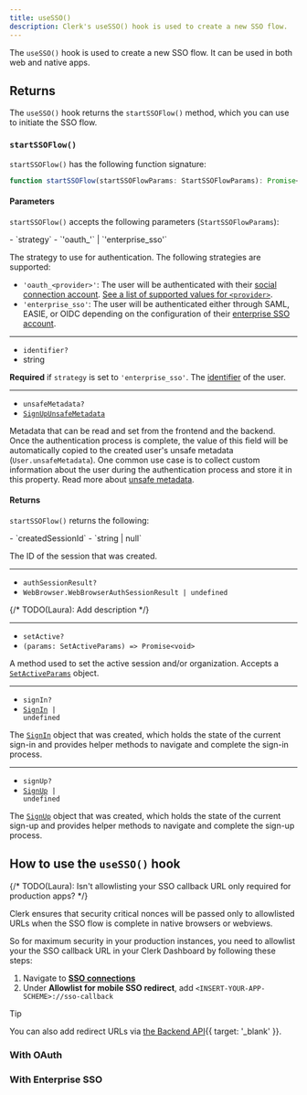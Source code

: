 ```yaml
---
title: useSSO()
description: Clerk's useSSO() hook is used to create a new SSO flow.
---
```


The `useSSO()` hook is used to create a new SSO flow. It can be used in both web and native apps.

## Returns

The `useSSO()` hook returns the `startSSOFlow()` method, which you can use to initiate the SSO flow.

### `startSSOFlow()`

`startSSOFlow()` has the following function signature:

```ts
function startSSOFlow(startSSOFlowParams: StartSSOFlowParams): Promise<StartSSOFlowReturnType>
```

#### Parameters

`startSSOFlow()` accepts the following parameters (`StartSSOFlowParams`):

<Properties>
  - `strategy`
  - `'oauth_<provider>'` | `'enterprise_sso'`

  The strategy to use for authentication. The following strategies are supported:

  - `'oauth_<provider>'`: The user will be authenticated with their [social connection account](/docs/authentication/social-connections/overview). [See a list of supported values for `<provider>`](/docs/references/javascript/types/sso#o-auth-provider).
  - `'enterprise_sso'`: The user will be authenticated either through SAML, EASIE, or OIDC depending on the configuration of their [enterprise SSO account](/docs/authentication/enterprise-connections/overview).

  ---

  - `identifier?`
  - string

  **Required** if `strategy` is set to `'enterprise_sso'`. The [identifier](/docs/authentication/configuration/sign-up-sign-in-options#identifier) of the user.

  ---

  - `unsafeMetadata?`
  - [`SignUpUnsafeMetadata`](/docs/references/javascript/types/metadata#sign-up-unsafe-metadata)

  Metadata that can be read and set from the frontend and the backend. Once the authentication process is complete, the value of this field will be automatically copied to the created user's unsafe metadata (`User.unsafeMetadata`). One common use case is to collect custom information about the user during the authentication process and store it in this property. Read more about [unsafe metadata](/docs/users/metadata#unsafe-metadata).
</Properties>

#### Returns

`startSSOFlow()` returns the following:

<Properties>
  - `createdSessionId`
  - `string | null`

  The ID of the session that was created.

  ---

  - `authSessionResult?`
  - `WebBrowser.WebBrowserAuthSessionResult | undefined`

  {/* TODO(Laura): Add description */}

  ---

  - `setActive?`
  - `(params: SetActiveParams) => Promise<void>`

  A method used to set the active session and/or organization. Accepts a [`SetActiveParams`](/docs/references/javascript/types/set-active-params) object.

  ---

  - `signIn?`
  - <code>[SignIn](/docs/references/javascript/sign-in/sign-in) | undefined</code>

  The [`SignIn`](/docs/references/javascript/sign-in/sign-in) object that was created, which holds the state of the current sign-in and provides helper methods to navigate and complete the sign-in process.

  ---

  - `signUp?`
  - <code>[SignUp](/docs/references/javascript/sign-up/sign-up) | undefined</code>

  The [`SignUp`](/docs/references/javascript/sign-up/sign-up) object that was created, which holds the state of the current sign-up and provides helper methods to navigate and complete the sign-up process.
</Properties>

## How to use the `useSSO()` hook

{/* TODO(Laura): Isn't allowlisting your SSO callback URL only required for production apps? */}

Clerk ensures that security critical nonces will be passed only to allowlisted URLs when the SSO flow is complete in native browsers or webviews.

So for maximum security in your production instances, you need to allowlist your the SSO callback URL in your Clerk Dashboard by following these steps:

1. Navigate to [**SSO connections**](https://dashboard.clerk.com/last-active?path=user-authentication/sso-connections)
1. Under **Allowlist for mobile SSO redirect**, add `<INSERT-YOUR-APP-SCHEME>://sso-callback`

> [!TIP]
> You can also add redirect URLs via [the Backend API](/docs/reference/backend-api/tag/Redirect-URLs#operation/CreateRedirectURL){{ target: '_blank' }}.

### With OAuth

<Include src="_partials/expo/oauth-custom-flow" />

### With Enterprise SSO

<Include src="_partials/expo/enterprise-sso-custom-flow" />
